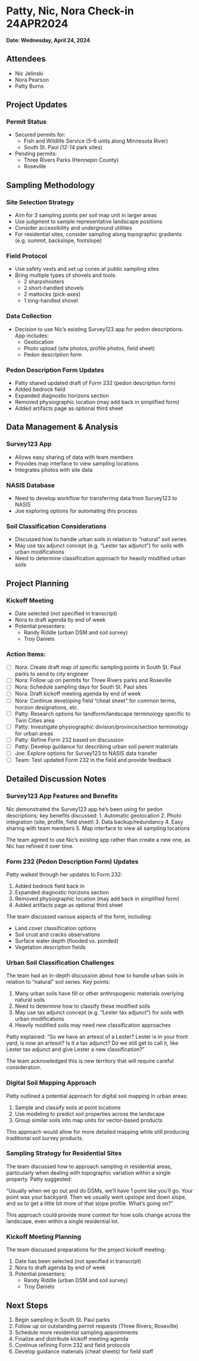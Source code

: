 # Patty, Nic, Nora Check-in 24APR2024

**Date: Wednesday, April 24, 2024**

## Attendees

-   Nic Jelinski
-   Nora Pearson
-   Patty Burns

## Project Updates

### Permit Status

-   Secured permits for:
    -   Fish and Wildlife Service (5-6 units along Minnesota River)
    -   South St. Paul (12-14 park sites)
-   Pending permits:
    -   Three Rivers Parks (Hennepin County)
    -   Roseville

## Sampling Methodology

### Site Selection Strategy

-   Aim for 3 sampling points per soil map unit in larger areas
-   Use judgment to sample representative landscape positions
-   Consider accessibility and underground utilities
-   For residential sites, consider sampling along topographic gradients (e.g. summit, backslope, footslope)

### Field Protocol

-   Use safety vests and set up cones at public sampling sites
-   Bring multiple types of shovels and tools:
    -   2 sharpshooters
    -   2 short-handled shovels
    -   2 mattocks (pick-axes)
    -   1 long-handled shovel

### Data Collection

-   Decision to use Nic's existing Survey123 app for pedon descriptions. App includes:
    -   Geolocation
    -   Photo upload (site photos, profile photos, field sheet)
    -   Pedon description form

### Pedon Description Form Updates

-   Patty shared updated draft of Form 232 (pedon description form)
-   Added bedrock field
-   Expanded diagnostic horizons section
-   Removed physiographic location (may add back in simplified form)
-   Added artifacts page as optional third sheet

## Data Management & Analysis

### Survey123 App

-   Allows easy sharing of data with team members
-   Provides map interface to view sampling locations
-   Integrates photos with site data

### NASIS Database

-   Need to develop workflow for transferring data from Survey123 to NASIS
-   Joe exploring options for automating this process

### Soil Classification Considerations

-   Discussed how to handle urban soils in relation to "natural" soil series
-   May use tax adjunct concept (e.g. "Lester tax adjunct") for soils with urban modifications
-   Need to determine classification approach for heavily modified urban soils

## Project Planning

### Kickoff Meeting

-   Date selected (not specified in transcript)
-   Nora to draft agenda by end of week
-   Potential presenters:
    -   Randy Riddle (urban DSM and soil survey)
    -   Troy Daniels

### Action Items:

-   [ ] Nora: Create draft map of specific sampling points in South St. Paul parks to send to city engineer
-   [ ] Nora: Follow up on permits for Three Rivers parks and Roseville
-   [ ] Nora: Schedule sampling days for South St. Paul sites
-   [ ] Nora: Draft kickoff meeting agenda by end of week
-   [ ] Nora: Continue developing field "cheat sheet" for common terms, horizon designations, etc.
-   [ ] Patty: Research options for landform/landscape terminology specific to Twin Cities area
-   [ ] Patty: Investigate physiographic division/province/section terminology for urban areas
-   [ ] Patty: Refine Form 232 based on discussion
-   [ ] Patty: Develop guidance for describing urban soil parent materials
-   [ ] Joe: Explore options for Survey123 to NASIS data transfer
-   [ ] Team: Test updated Form 232 in the field and provide feedback

## Detailed Discussion Notes

### Survey123 App Features and Benefits

Nic demonstrated the Survey123 app he's been using for pedon descriptions; key benefits discussed: 1. Automatic geolocation 2. Photo integration (site, profile, field sheet) 3. Data backup/redundancy 4. Easy sharing with team members 5. Map interface to view all sampling locations

The team agreed to use Nic's existing app rather than create a new one, as Nic has refined it over time.

### Form 232 (Pedon Description Form) Updates

Patty walked through her updates to Form 232:

1.  Added bedrock field back in
2.  Expanded diagnostic horizons section
3.  Removed physiographic location (may add back in simplified form)
4.  Added artifacts page as optional third sheet

The team discussed various aspects of the form, including:

-   Land cover classification options
-   Soil crust and cracks observations
-   Surface water depth (flooded vs. ponded)
-   Vegetation description fields

### Urban Soil Classification Challenges

The team had an in-depth discussion about how to handle urban soils in relation to "natural" soil series. Key points:

1.  Many urban soils have fill or other anthropogenic materials overlying natural soils
2.  Need to determine how to classify these modified soils
3.  May use tax adjunct concept (e.g. "Lester tax adjunct") for soils with urban modifications
4.  Heavily modified soils may need new classification approaches

Patty explained: "So we have an artesol of a Lester? Lester is in your front yard, is now an artesol? Is it a tax adjunct? Do we still get to call it, like Lester tax adjunct and give Lester a new classification?"

The team acknowledged this is new territory that will require careful consideration.

### Digital Soil Mapping Approach

Patty outlined a potential approach for digital soil mapping in urban areas:

1.  Sample and classify soils at point locations
2.  Use modeling to predict soil properties across the landscape
3.  Group similar soils into map units for vector-based products

This approach would allow for more detailed mapping while still producing traditional soil survey products.

### Sampling Strategy for Residential Sites

The team discussed how to approach sampling in residential areas, particularly when dealing with topographic variation within a single property. Patty suggested:

"Usually when we go out and do DSMs, we'll have 1 point like you'll go. Your point was your backyard. Then we usually went upslope and down slope, and so to get a little bit more of that slope profile. What's going on?"

This approach could provide more context for how soils change across the landscape, even within a single residential lot.

### Kickoff Meeting Planning

The team discussed preparations for the project kickoff meeting:

1.  Date has been selected (not specified in transcript)
2.  Nora to draft agenda by end of week
3.  Potential presenters:
    -   Randy Riddle (urban DSM and soil survey)
    -   Troy Daniels

## Next Steps

1.  Begin sampling in South St. Paul parks
2.  Follow up on outstanding permit requests (Three Rivers, Roseville)
3.  Schedule more residential sampling appointments
4.  Finalize and distribute kickoff meeting agenda
5.  Continue refining Form 232 and field protocols
6.  Develop guidance materials (cheat sheets) for field staff
